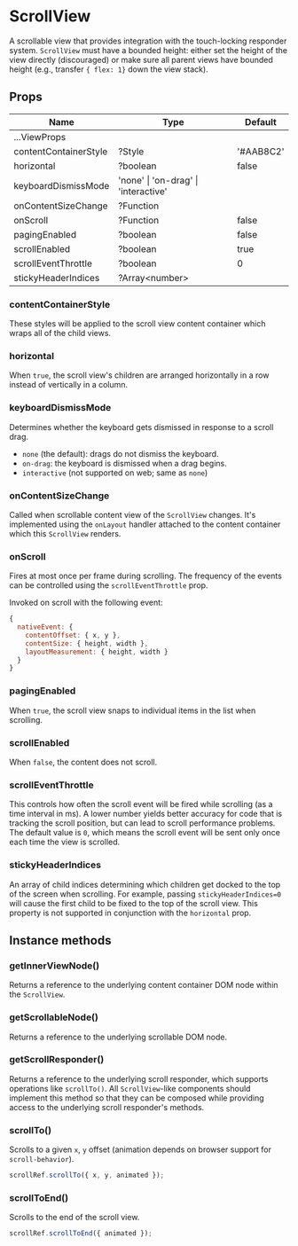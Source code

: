 
<Meta title="Components|ScrollView" />

# ScrollView

A scrollable view that provides integration with the touch-locking responder
system. `ScrollView` must have a bounded height: either set the height of the
view directly (discouraged) or make sure all parent views have bounded height
(e.g., transfer `{ flex: 1}` down the view stack).

## Props

| Name                      | Type      | Default |
| ------------------------- | --------- | ------- |
| ...ViewProps              | | |
| contentContainerStyle     | ?Style    | '#AAB8C2' |
| horizontal                | ?boolean  | false |
| keyboardDismissMode       | 'none' \| 'on-drag' \| 'interactive' | |
| onContentSizeChange       | ?Function | |
| onScroll                  | ?Function  | false |
| pagingEnabled             | ?boolean  | false |
| scrollEnabled             | ?boolean  | true |
| scrollEventThrottle       | ?boolean  | 0 |
| stickyHeaderIndices       | ?Array<number\>  | |

### contentContainerStyle

These styles will be applied to the scroll view content container which wraps all of the child views.

### horizontal

When `true`, the scroll view's children are arranged horizontally in a row instead of vertically in a column.

<Preview withSource='none'>
  <Story name="vertical">
    <Stories.vertical />
  </Story>
</Preview>

<Preview withSource='none'>
  <Story name="horizontal">
    <Stories.horizontal />
  </Story>
</Preview>

### keyboardDismissMode

Determines whether the keyboard gets dismissed in response to a scroll drag.

* `none` (the default): drags do not dismiss the keyboard.
* `on-drag`: the keyboard is dismissed when a drag begins.
* `interactive` (not supported on web; same as `none`)

### onContentSizeChange

Called when scrollable content view of the `ScrollView` changes. It's
implemented using the `onLayout` handler attached to the content container which
this `ScrollView` renders.

### onScroll

Fires at most once per frame during scrolling. The frequency of the events can
be controlled using the `scrollEventThrottle` prop.

Invoked on scroll with the following event:

```js
{
  nativeEvent: {
    contentOffset: { x, y },
    contentSize: { height, width },
    layoutMeasurement: { height, width }
  }
}
```

<Preview withSource='none'>
  <Story name="onScroll">
    <Stories.onScroll />
  </Story>
</Preview>

### pagingEnabled

When `true`, the scroll view snaps to individual items in the list when scrolling.

### scrollEnabled

When `false`, the content does not scroll.

<Preview withSource='none'>
  <Story name="scrollEnabled">
    <Stories.scrollEnabled />
  </Story>
</Preview>

### scrollEventThrottle

This controls how often the scroll event will be fired while scrolling (as a
time interval in ms). A lower number yields better accuracy for code that is
tracking the scroll position, but can lead to scroll performance problems. The
default value is `0`, which means the scroll event will be sent only once each
time the view is scrolled.

### stickyHeaderIndices

An array of child indices determining which children get docked to the top of
the screen when scrolling. For example, passing `stickyHeaderIndices=0` will cause
the first child to be fixed to the top of the scroll view. This property is not
supported in conjunction with the `horizontal` prop.

## Instance methods

### getInnerViewNode()

Returns a reference to the underlying content container DOM node within the `ScrollView`.

### getScrollableNode()

Returns a reference to the underlying scrollable DOM node.

### getScrollResponder()

Returns a reference to the underlying scroll responder, which supports
operations like `scrollTo()`. All `ScrollView`-like components should implement
this method so that they can be composed while providing access to the
underlying scroll responder's methods.

### scrollTo()

Scrolls to a given `x`, `y` offset (animation depends on browser support for `scroll-behavior`).

```js
scrollRef.scrollTo({ x, y, animated });
```

### scrollToEnd()

Scrolls to the end of the scroll view.

```js
scrollRef.scrollToEnd({ animated });
```

